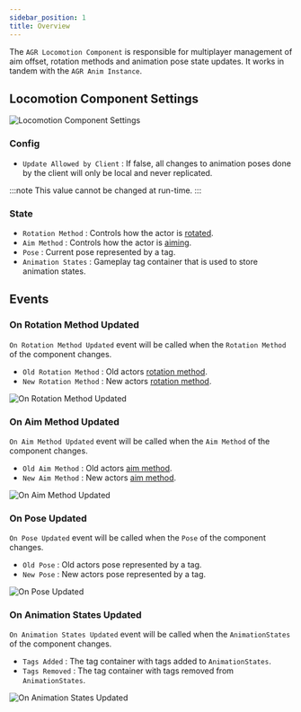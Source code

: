 ```yaml
---
sidebar_position: 1
title: Overview
---
```



The `AGR Locomotion Component` is responsible for multiplayer management of aim
offset, rotation methods and animation pose state updates. It works in tandem
with the `AGR Anim Instance`.

## Locomotion Component Settings

![Locomotion Component Settings](_static/img/overview/locomotion-settings.png)

### Config
* `Update Allowed by Client` : If false, all changes to animation poses done by
the client will only be local and never replicated.

:::note
This value cannot be changed at run-time.
:::

### State
* `Rotation Method` : Controls how the actor is [rotated](/docs/animation-module/types#rotation-method).
* `Aim Method` : Controls how the actor is [aiming](/docs/animation-module/types#aim-method).
* `Pose` : Current pose represented by a tag.
* `Animation States` : Gameplay tag container that is used to store animation
states.

## Events

### On Rotation Method Updated

`On Rotation Method Updated` event will be called when the `Rotation Method` of
the component changes.

* `Old Rotation Method` <Step text="1"/> : Old actors [rotation method](/docs/animation-module/types#rotation-method).
* `New Rotation Method` <Step text="2"/> : New actors [rotation method](/docs/animation-module/types#rotation-method).

![On Rotation Method Updated](_static/img/overview/on-rotation-method-updated.png)

### On Aim Method Updated

`On Aim Method Updated` event will be called when the `Aim Method` of the component
changes.

* `Old Aim Method` <Step text="1"/> : Old actors [aim method](/docs/animation-module/types#aim-method).
* `New Aim Method` <Step text="2"/> : New actors [aim method](/docs/animation-module/types#aim-method).

![On Aim Method Updated](_static/img/overview/on-aim-method-updated.png)

### On Pose Updated

`On Pose Updated` event will be called when the `Pose` of the component changes.

* `Old Pose` <Step text="1"/> : Old actors pose represented by a tag.
* `New Pose` <Step text="2"/> : New actors pose represented by a tag.

![On Pose Updated](_static/img/overview/on-pose-updated.png)

### On Animation States Updated

`On Animation States Updated` event will be called when the `AnimationStates` of
the component changes.

* `Tags Added` <Step text="1"/> : The tag container with tags added to
`AnimationStates`.
* `Tags Removed` <Step text="2"/> : The tag container with tags removed from
`AnimationStates`.

![On Animation States Updated](_static/img/overview/on-animation-states-updated.png)